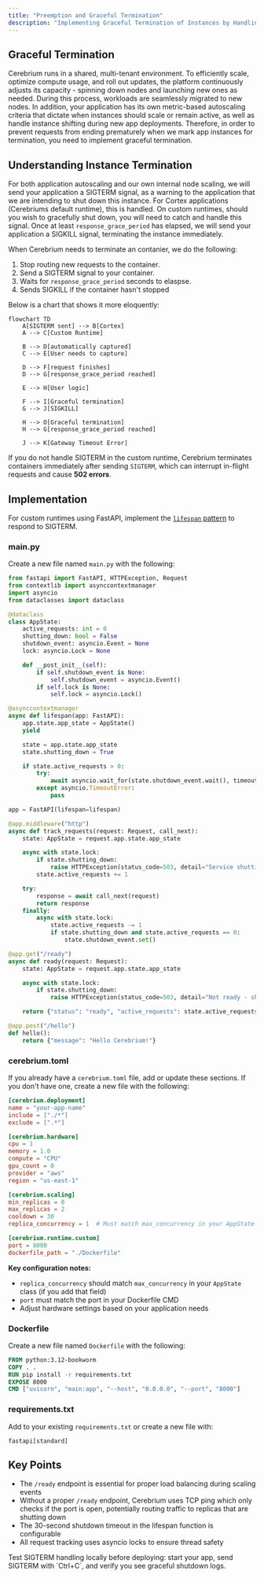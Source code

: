 ```yaml
---
title: "Preemption and Graceful Termination"
description: "Implementing Graceful Termination of Instances by Handling Termination Signals"
---
```


## Graceful Termination

Cerebrium runs in a shared, multi-tenant environment. To efficiently scale, optimize compute usage, and roll out updates, the platform continuously adjusts its capacity - spinning down nodes and launching new ones as needed. During this process, workloads are seamlessly migrated to new nodes. In addition, your application has its own metric-based autoscaling criteria that dictate when instances should scale or remain active, as well as handle instance shifting during new app deployments. Therefore, in order to prevent requests from ending prematurely when we mark app instances for termination, you need to implement graceful termination.

## Understanding Instance Termination

For both application autoscaling and our own internal node scaling, we will send your application a SIGTERM signal, as a warning to the application that we are intending to shut down this instance. For Cortex applications (Cerebriums default runtime), this is handled. On custom runtimes, should you wish to gracefully shut down, you will need to catch and handle this signal. Once at least `response_grace_period` has elapsed, we will send your application a SIGKILL signal, terminating the instance immediately.

When Cerebrium needs to terminate an contanier, we do the following:

1. Stop routing new requests to the container.
2. Send a SIGTERM signal to your container.
3. Waits for `response_grace_period` seconds to elaspse.
4. Sends SIGKILL if the container hasn't stopped

Below is a chart that shows it more eloquently:

```mermaid
flowchart TD
    A[SIGTERM sent] --> B[Cortex]
    A --> C[Custom Runtime]

    B --> D[automatically captured]
    C --> E[User needs to capture]

    D --> F[request finishes]
    D --> G[response_grace_period reached]

    E --> H[User logic]

    F --> I[Graceful termination]
    G --> J[SIGKILL]

    H --> O[Graceful termination]
    H --> G[response_grace_period reached]

    J --> K[Gateway Timeout Error]
```

If you do not handle SIGTERM in the custom runtime, Cerebrium terminates containers immediately after sending `SIGTERM`, which can interrupt in-flight requests and cause **502 errors**.

## Implementation

For custom runtimes using FastAPI, implement the [`lifespan` pattern](https://fastapi.tiangolo.com/advanced/events/) to respond to SIGTERM.

### main.py

Create a new file named `main.py` with the following:

```python
from fastapi import FastAPI, HTTPException, Request
from contextlib import asynccontextmanager
import asyncio
from dataclasses import dataclass

@dataclass
class AppState:
    active_requests: int = 0
    shutting_down: bool = False
    shutdown_event: asyncio.Event = None
    lock: asyncio.Lock = None

    def __post_init__(self):
        if self.shutdown_event is None:
            self.shutdown_event = asyncio.Event()
        if self.lock is None:
            self.lock = asyncio.Lock()

@asynccontextmanager
async def lifespan(app: FastAPI):
    app.state.app_state = AppState()
    yield

    state = app.state.app_state
    state.shutting_down = True

    if state.active_requests > 0:
        try:
            await asyncio.wait_for(state.shutdown_event.wait(), timeout=30.0)
        except asyncio.TimeoutError:
            pass

app = FastAPI(lifespan=lifespan)

@app.middleware("http")
async def track_requests(request: Request, call_next):
    state: AppState = request.app.state.app_state

    async with state.lock:
        if state.shutting_down:
            raise HTTPException(status_code=503, detail="Service shutting down")
        state.active_requests += 1

    try:
        response = await call_next(request)
        return response
    finally:
        async with state.lock:
            state.active_requests -= 1
            if state.shutting_down and state.active_requests == 0:
                state.shutdown_event.set()

@app.get("/ready")
async def ready(request: Request):
    state: AppState = request.app.state.app_state

    async with state.lock:
        if state.shutting_down:
            raise HTTPException(status_code=503, detail="Not ready - shutting down")

    return {"status": "ready", "active_requests": state.active_requests}

@app.post("/hello")
def hello():
    return {"message": "Hello Cerebrium!"}
```

### cerebrium.toml

If you already have a `cerebrium.toml` file, add or update these sections. If you don't have one, create a new file with the following:

```toml
[cerebrium.deployment]
name = "your-app-name"
include = ["./*"]
exclude = [".*"]

[cerebrium.hardware]
cpu = 1
memory = 1.0
compute = "CPU"
gpu_count = 0
provider = "aws"
region = "us-east-1"

[cerebrium.scaling]
min_replicas = 0
max_replicas = 2
cooldown = 30
replica_concurrency = 1  # Must match max_concurrency in your AppState

[cerebrium.runtime.custom]
port = 8000
dockerfile_path = "./Dockerfile"
```

**Key configuration notes:**
- `replica_concurrency` should match `max_concurrency` in your `AppState` class (if you add that field)
- `port` must match the port in your Dockerfile CMD
- Adjust hardware settings based on your application needs

### Dockerfile

Create a new file named `Dockerfile` with the following:

```dockerfile
FROM python:3.12-bookworm
COPY . .
RUN pip install -r requirements.txt
EXPOSE 8000
CMD ["uvicorn", "main:app", "--host", "0.0.0.0", "--port", "8000"]
```

### requirements.txt

Add to your existing `requirements.txt` or create a new file with:

```
fastapi[standard]
```

## Key Points

- The `/ready` endpoint is essential for proper load balancing during scaling events
- Without a proper `/ready` endpoint, Cerebrium uses TCP ping which only checks if the port is open, potentially routing traffic to replicas that are shutting down
- The 30-second shutdown timeout in the lifespan function is configurable
- All request tracking uses asyncio locks to ensure thread safety

<Tip>
  Test SIGTERM handling locally before deploying: start your app, send SIGTERM
  with `Ctrl+C`, and verify you see graceful shutdown logs.
</Tip>
